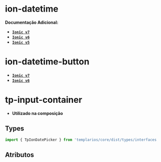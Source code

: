 
<Meta of={datePickerStories} />

# ion-datetime

**Documentação Adicional:**

- **[`Ionic v7`](https://ionicframework.com/docs/api/datetime)**
- **[`Ionic v6`](https://ionicframework.com/docs/v6/api/datetime)**
- **[`Ionic v5`](https://ionicframework.com/docs/v5/api/datetime)**

# ion-datetime-button

- **[`Ionic v7`](https://ionicframework.com/docs/api/datetime-button)**
- **[`Ionic v6`](https://ionicframework.com/docs/v6/api/datetime-button)**

# tp-input-container

- **Utilizado na composição**

## Types

```ts
import { TpIonDatePicker } from 'templarios/core/dist/types/interfaces';
```

## Atributos

<Canvas of={datePickerStories.Default} />
<Controls of={datePickerStories.Default} />
